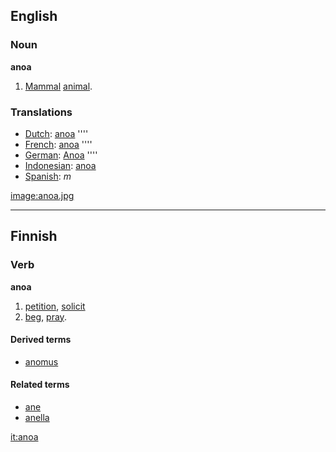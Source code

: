 ==English==

===Noun===
'''anoa'''

# [[Mammal]] [[animal]].

===Translations===

*[[Dutch]]: [[anoa]] ''''
*[[French]]: [[anoa]] ''''
*[[German]]: [[Anoa]] ''''
*[[Indonesian]]: [[anoa]]
*[[Spanish]]: [[]] ''m''

[[image:anoa.jpg]]

----

==Finnish==

===Verb===
'''anoa'''

# [[petition]], [[solicit]]
# [[beg]], [[pray]].

====Derived terms====
*[[anomus]]

====Related terms====
*[[ane#Finnish|ane]]
*[[anella]]

[[it:anoa]]
